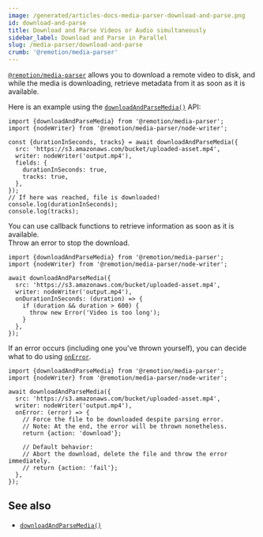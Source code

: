 ```yaml
---
image: /generated/articles-docs-media-parser-download-and-parse.png
id: download-and-parse
title: Download and Parse Videos or Audio simultaneously
sidebar_label: Download and Parse in Parallel
slug: /media-parser/download-and-parse
crumb: '@remotion/media-parser'
---
```


[`@remotion/media-parser`](/docs/media-parser) allows you to download a remote video to disk, and while the media is downloading, retrieve metadata from it as soon as it is available.

Here is an example using the [`downloadAndParseMedia()`](/docs/media-parser/download-and-parse-media) API:

```tsx twoslash title="Download a file and get metadata"
import {downloadAndParseMedia} from '@remotion/media-parser';
import {nodeWriter} from '@remotion/media-parser/node-writer';

const {durationInSeconds, tracks} = await downloadAndParseMedia({
  src: 'https://s3.amazonaws.com/bucket/uploaded-asset.mp4',
  writer: nodeWriter('output.mp4'),
  fields: {
    durationInSeconds: true,
    tracks: true,
  },
});
// If here was reached, file is downloaded!
console.log(durationInSeconds);
console.log(tracks);
```

You can use callback functions to retrieve information as soon as it is available.  
Throw an error to stop the download.

```tsx twoslash title="Stop the download if the video is too long"
import {downloadAndParseMedia} from '@remotion/media-parser';
import {nodeWriter} from '@remotion/media-parser/node-writer';

await downloadAndParseMedia({
  src: 'https://s3.amazonaws.com/bucket/uploaded-asset.mp4',
  writer: nodeWriter('output.mp4'),
  onDurationInSeconds: (duration) => {
    if (duration && duration > 600) {
      throw new Error('Video is too long');
    }
  },
});
```

If an error occurs (including one you've thrown yourself), you can decide what to do using [`onError`](/docs/media-parser/download-and-parse-media#onerror).

```tsx twoslash title="Continue download despite error"
import {downloadAndParseMedia} from '@remotion/media-parser';
import {nodeWriter} from '@remotion/media-parser/node-writer';

await downloadAndParseMedia({
  src: 'https://s3.amazonaws.com/bucket/uploaded-asset.mp4',
  writer: nodeWriter('output.mp4'),
  onError: (error) => {
    // Force the file to be downloaded despite parsing error.
    // Note: At the end, the error will be thrown nonetheless.
    return {action: 'download'};

    // Default behavior:
    // Abort the download, delete the file and throw the error immediately.
    // return {action: 'fail'};
  },
});
```

## See also

- [`downloadAndParseMedia()`](/docs/media-parser/download-and-parse-media)
